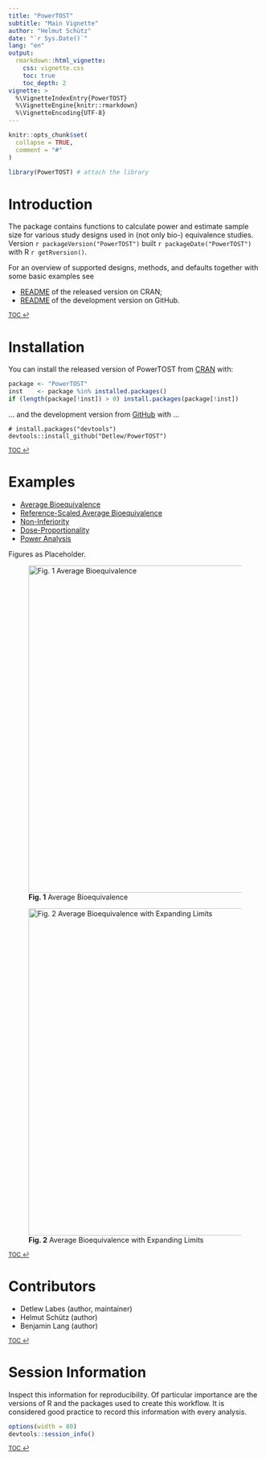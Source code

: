 ```yaml
---
title: "PowerTOST"
subtitle: "Main Vignette"
author: "Helmut Schütz"
date: "`r Sys.Date()`"
lang: "en"
output:
  rmarkdown::html_vignette:
    css: vignette.css
    toc: true
    toc_depth: 2
vignette: >
  %\VignetteIndexEntry{PowerTOST}
  %\VignetteEngine{knitr::rmarkdown}
  %\VignetteEncoding{UTF-8}
---
```


```r
knitr::opts_chunk$set(
  collapse = TRUE,
  comment = "#"
)
```
```r
library(PowerTOST) # attach the library
```
# Introduction{#intro}
The package contains functions to calculate power and estimate sample size for various study designs used in (not only bio-) equivalence studies.\
Version `r packageVersion("PowerTOST")` built `r packageDate("PowerTOST")` with R `r getRversion()`.

For an overview of supported designs, methods, and defaults together with some basic examples see

  * [README](https://cran.r-project.org/web/packages/PowerTOST/readme/README.html) of the released version on CRAN;
  * [README](https://github.com/Detlew/PowerTOST/blob/master/README.md) of the development version on GitHub.

<small>[TOC ↩](#TOC)</small>

# Installation
You can install the released version of PowerTOST from [CRAN](https://CRAN.R-project.org) with:
```r
package <- "PowerTOST"
inst    <- package %in% installed.packages()
if (length(package[!inst]) > 0) install.packages(package[!inst])
```
… and the development version from [GitHub](https://github.com/) with …
```
# install.packages("devtools")
devtools::install_github("Detlew/PowerTOST")
```
<small>[TOC ↩](#TOC)</small>

# Examples{#expl}
* [Average Bioequivalence](library/doc/ABE.html){#ABE}
* [Reference-Scaled Average Bioequivalence](library/doc/RSABE.html){#RSABE}
* [Non-Inferiority](library/doc/NI.html){#NI}
* [Dose-Proportionality](library/doc/DP.html){#DP}
* [Power Analysis](library/doc/PA.html){#PA}

Figures as Placeholder.

![**Fig. 1** Average Bioequivalence](figure1.png){width=651px}

![**Fig. 2** Average Bioequivalence with Expanding Limits](figure2.png){width=651px}

<small>[TOC ↩](#TOC)</small>

# Contributors{#contr}
- Detlew Labes (author, maintainer)
- Helmut Schütz (author)
- Benjamin Lang (author)

<small>[TOC ↩](#TOC)</small>

# Session Information{#session}
Inspect this information for reproducibility. Of particular importance are the versions of R and the packages used to create this workflow. It is considered good practice to record this information with every analysis.

```r
options(width = 80)
devtools::session_info()
```
<small>[TOC ↩](#TOC)</small>
